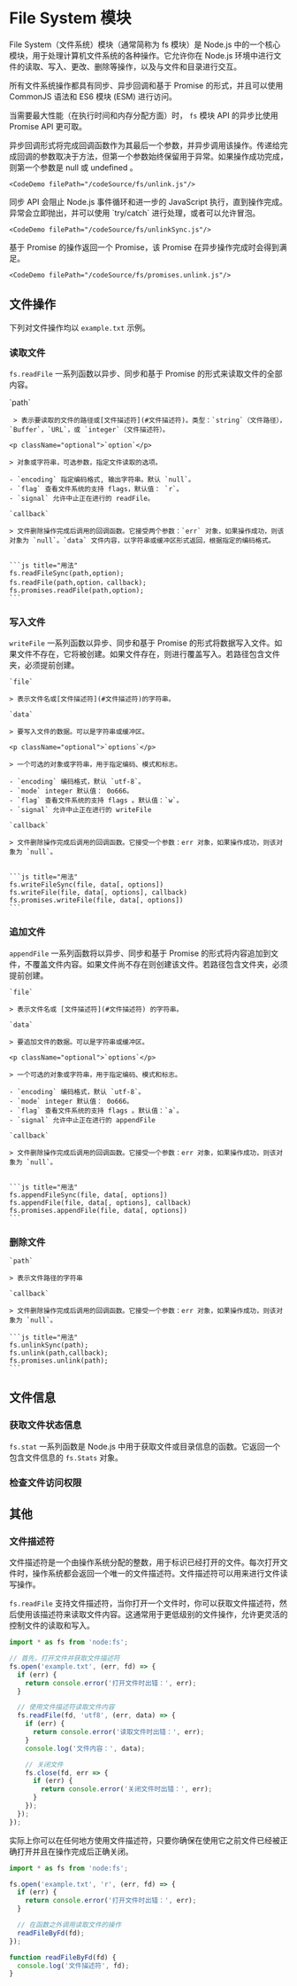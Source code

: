 
# File System 模块

File System（文件系统）模块（通常简称为 fs 模块）是 Node.js 中的一个核心模块，用于处理计算机文件系统的各种操作。它允许你在 Node.js 环境中进行文件的读取、写入、更改、删除等操作，以及与文件和目录进行交互。

所有文件系统操作都具有同步、异步回调和基于 Promise 的形式，并且可以使用 CommonJS 语法和 ES6 模块 (ESM) 进行访问。

当需要最大性能（在执行时间和内存分配方面）时， `fs` 模块 API 的异步比使用 Promise API 更可取。

<Tabs>
  <TabItem value="异步示例">
    异步回调形式将完成回调函数作为其最后一个参数，并异步调用该操作。传递给完成回调的参数取决于方法，但第一个参数始终保留用于异常。如果操作成功完成，则第一个参数是 null 或 undefined 。
    
    <CodeDemo filePath="/codeSource/fs/unlink.js"/>

  </TabItem>
  <TabItem value="同步示例">
    同步 API 会阻止 Node.js 事件循环和进一步的 JavaScript 执行，直到操作完成。异常会立即抛出，并可以使用 `try/catch` 进行处理，或者可以允许冒泡。

    <CodeDemo filePath="/codeSource/fs/unlinkSync.js"/>

  </TabItem>
  <TabItem value="Promise 示例">
    基于 Promise 的操作返回一个 Promise，该 Promise 在异步操作完成时会得到满足。

    <CodeDemo filePath="/codeSource/fs/promises.unlink.js"/>

  </TabItem>
</Tabs>

## 文件操作

下列对文件操作均以 `example.txt` 示例。

<CodeDemo
  filePath="/codeSource/fs/example.txt"
  language="txt"
  title="example.txt"
/>

### 读取文件

`fs.readFile` 一系列函数以异步、同步和基于 Promise 的形式来读取文件的全部内容。

<Tabs>
  <TabItem value="语法">
    `path`

     > 表示要读取的文件的路径或[文件描述符](#文件描述符)。类型：`string`（文件路径），`Buffer`，`URL`，或 `integer`（文件描述符）。

    <p className="optional">`option`</p>

    > 对象或字符串，可选参数，指定文件读取的选项。

    - `encoding` 指定编码格式, 输出字符串。默认 `null`。
    - `flag` 查看文件系统的支持 flags，默认值： `r`。
    - `signal` 允许中止正在进行的 readFile。

    `callback`

    > 文件删除操作完成后调用的回调函数。它接受两个参数：`err` 对象，如果操作成功，则该对象为 `null`。`data` 文件内容，以字符串或缓冲区形式返回，根据指定的编码格式。


    ```js title="用法"
    fs.readFileSync(path,option);
    fs.readFile(path,option，callback);
    fs.promises.readFile(path,option);
    ```

  </TabItem>
  <TabItem value="异步示例">
    <CodeDemo filePath="/codeSource/fs/readFile.js"/>
  </TabItem>
  <TabItem value="同步示例">
    <CodeDemo filePath="/codeSource/fs/readFileSync.js"/>
  </TabItem>
  <TabItem value="Promise 示例">
    <CodeDemo filePath="/codeSource/fs/promises.readFile.js"/>
  </TabItem>
</Tabs>

### 写入文件

`writeFile` 一系列函数以异步、同步和基于 Promise 的形式将数据写入文件。如果文件不存在，它将被创建。如果文件存在，则进行覆盖写入。若路径包含文件夹，必须提前创建。

<Tabs>
  <TabItem value="语法">

    `file`

    > 表示文件名或[文件描述符](#文件描述符)的字符串。

    `data`

    > 要写入文件的数据。可以是字符串或缓冲区。

    <p className="optional">`options`</p>

    > 一个可选的对象或字符串，用于指定编码、模式和标志。

    - `encoding` 编码格式，默认 `utf-8`。
    - `mode` integer 默认值： 0o666。
    - `flag` 查看文件系统的支持 flags 。默认值：`w`。
    - `signal` 允许中止正在进行的 writeFile

    `callback`

    > 文件删除操作完成后调用的回调函数。它接受一个参数：err 对象，如果操作成功，则该对象为 `null`。


    ```js title="用法"
    fs.writeFileSync(file, data[, options])
    fs.writeFile(file, data[, options], callback)
    fs.promises.writeFile(file, data[, options])
    ```

  </TabItem>
  <TabItem value="异步示例">
    <CodeDemo filePath="/codeSource/fs/writeFile.js"/>
  </TabItem>
  <TabItem value="同步示例">
    <CodeDemo filePath="/codeSource/fs/writeFileSync.js"/>
  </TabItem>
  <TabItem value="Promise 示例">
    <CodeDemo filePath="/codeSource/fs/promises.writeFile.js"/>
  </TabItem>
</Tabs>

### 追加文件

`appendFile` 一系列函数将以异步、同步和基于 Promise 的形式将内容追加到文件，不覆盖文件内容。如果文件尚不存在则创建该文件。若路径包含文件夹，必须提前创建。

<Tabs>
  <TabItem value="语法">

    `file`

    > 表示文件名或 [文件描述符](#文件描述符) 的字符串。

    `data`

    > 要追加文件的数据。可以是字符串或缓冲区。

    <p className="optional">`options`</p>

    > 一个可选的对象或字符串，用于指定编码、模式和标志。

    - `encoding` 编码格式，默认 `utf-8`。
    - `mode` integer 默认值： 0o666。
    - `flag` 查看文件系统的支持 flags 。默认值：`a`。
    - `signal` 允许中止正在进行的 appendFile

    `callback`

    > 文件删除操作完成后调用的回调函数。它接受一个参数：err 对象，如果操作成功，则该对象为 `null`。


    ```js title="用法"
    fs.appendFileSync(file, data[, options])
    fs.appendFile(file, data[, options], callback)
    fs.promises.appendFile(file, data[, options])
    ```

  </TabItem>
  <TabItem value="异步示例">
    <CodeDemo filePath="/codeSource/fs/appendFile.js"/>
  </TabItem>
  <TabItem value="同步示例">
    <CodeDemo filePath="/codeSource/fs/appendFileSync.js"/>
  </TabItem>
  <TabItem value="Promise 示例">
    <CodeDemo filePath="/codeSource/fs/promises.appendFile.js"/>
  </TabItem>
</Tabs>

### 删除文件

<Tabs>
  <TabItem value="语法">

    `path`

    > 表示文件路径的字符串

    `callback`

    > 文件删除操作完成后调用的回调函数。它接受一个参数：err 对象，如果操作成功，则该对象为 `null`。

    ```js title="用法"
    fs.unlinkSync(path);
    fs.unlink(path,callback);
    fs.promises.unlink(path);
    ```

  </TabItem>
  <TabItem value="异步示例">
    <CodeDemo filePath="/codeSource/fs/unlink.js"/>
  </TabItem>
  <TabItem value="同步示例">
    <CodeDemo filePath="/codeSource/fs/unlinkSync.js"/>
  </TabItem>
  <TabItem value="Promise 示例">
    <CodeDemo filePath="/codeSource/fs/promises.unlink.js"/>
  </TabItem>
</Tabs>

## 文件信息

### 获取文件状态信息

`fs.stat` 一系列函数是 Node.js 中用于获取文件或目录信息的函数。它返回一个包含文件信息的 `fs.Stats` 对象。

<Tabs>
  <TabItem value="语法"></TabItem>
  <TabItem value="异步示例"></TabItem>
  <TabItem value="同步示例"></TabItem>
  <TabItem value="Promise 示例"></TabItem>
</Tabs>

### 检查文件访问权限

## 其他

### 文件描述符

文件描述符是一个由操作系统分配的整数，用于标识已经打开的文件。每次打开文件时，操作系统都会返回一个唯一的文件描述符。文件描述符可以用来进行文件读写操作。

`fs.readFile` 支持文件描述符，当你打开一个文件时，你可以获取文件描述符，然后使用该描述符来读取文件内容。这通常用于更低级别的文件操作，允许更灵活的控制文件的读取和写入。

```js title="示例"
import * as fs from 'node:fs';

// 首先，打开文件并获取文件描述符
fs.open('example.txt', (err, fd) => {
  if (err) {
    return console.error('打开文件时出错：', err);
  }

  // 使用文件描述符读取文件内容
  fs.readFile(fd, 'utf8', (err, data) => {
    if (err) {
      return console.error('读取文件时出错：', err);
    }
    console.log('文件内容：', data);

    // 关闭文件
    fs.close(fd, err => {
      if (err) {
        return console.error('关闭文件时出错：', err);
      }
    });
  });
});
```

实际上你可以在任何地方使用文件描述符，只要你确保在使用它之前文件已经被正确打开并且在操作完成后正确关闭。

```js
import * as fs from 'node:fs';

fs.open('example.txt', 'r', (err, fd) => {
  if (err) {
    return console.error('打开文件时出错：', err);
  }

  // 在函数之外调用读取文件的操作
  readFileByFd(fd);
});

function readFileByFd(fd) {
  console.log('文件描述符', fd);
}
```

<CodeDemo filePath="/codes.js" />

